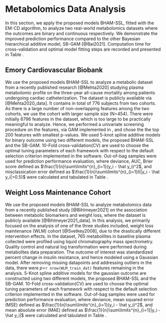 # Metabolomics Data Analysis
\label{sec:real_data}

In this section, we apply the proposed models BHAM-SSL, fitted with the EM-CD algorithm, to analyze two real-world metabolomics datasets where the outcomes are binary and continuous respectively. We demonstrate the improved prediction performance compared to the other Bayesian hierarchical additive model, SB-GAM [@Bai2021]. Computation time for cross-validation and optimal model fitting steps are recorded and presented in Table \ref{tab:time_real_data}.
\begin{center}
Table \ref{tab:time_real_data} here
\end{center}

## Emory Cardiovascular Biobank
We use the proposed models BHAM-SSL to analyze a metabolic dataset from a recently published research [@Mehta2020] studying plasma metabolomic profile on the three-year all-cause mortality among patients undergoing cardiac catheterization. The dataset is publicly available via \textit{Dryad} [@Mehta2020_data]. It contains in total of 776 subjects from two cohorts. As there is a large number of non-overlapping features among the two cohorts, we use the cohort with larger sample size (N=454). There were initially 6796 features in the dataset, which is too large to be practically meaningful to analyze. Hence, we performed a univariate screening procedure on the features, via GAM implemented in \texttt{mgcv}, and chose the the top 200 features with smallest p-values. We used 5-knot spline additive models for binary outcome using two different models, the proposed BHAM-SSL and the SB-GAM. 10-Fold cross-validation(CV) are used to choose the optimal tuning parameters of each framework with respect to the default selection criterion implemented in the software. Out-of-bag samples were used for prediction performance evaluation, where deviance, AUC, Brier score defined as $\frac{1}{n}\sum\limits^{n}_{i=1}(y_i - \hat y_i)^2$, and misclassication error defined as $\frac{1}{n}\sum\limits^{n}_{i=1}I(|y_i - \hat y_i|>0.5)$ were calculated and tabulated in Table \ref{tab:ECB_res}.
\begin{center}
Table \ref{tab:ECB_res} here
\end{center}

## Weight Loss Maintenance Cohort 
We use the proposed models BHAM-SSL to analyze metabolomics data from a recently published study [@Bihlmeyer2021] on the association between metabolic biomarkers and weight loss, where the dataset is publicly available [@Bihlmeyer2021_data]. In this analysis, we primarily focused on the analysis of one of the three studies included, weight loss maintenance (WLM) cohort [@Svetkey2008], due to the drastically different intervention effects. In the dataset, 765 metaboliltes in baseline plasma collected were profiled using liquid chromatography mass spectrometry. Quality control and natural log transformation were performed during metabolites data preparation. The outcome of interest was standardized percent change in insulin resistance, and hence modeled using a Gaussian model. After removing missing datapoints and addressing outliers in the data, there were $p$=`r nrow(WLM_train_dat)` features remaining in the analysis. 5-Knot spline additive models for the gaussian outcome are constructed using two different models, the proposed BHAM-SSL and the SB-GAM. 10-Fold cross-validation(CV) are used to choose the optimal tuning parameters of each framework with respect to the default selection criterion implemented in the software. Out-of-bag samples were used for prediction performance evaluation, where deviance, mean squared error (MSE) defined as $\frac{1}{n}\sum\limits^{n}_{i=1}(y_i - \hat y_i)^2$, and mean absolute error (MAE) defined as $\frac{1}{n}\sum\limits^{n}_{i=1}|y_i - \hat y_i|$ were calculated and tabulated in Table \ref{tab:WLM_res}.
\begin{center}
Table \ref{tab:WLM_res} here
\end{center}
